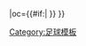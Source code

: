 {{fb team |t=-{zh-hans:西汉姆联;zh-hk:韋斯咸;zh-tw:西漢姆聯}- |tan=西汉姆联足球俱乐部 |tc=ENG |abb={{#if:{{{abb|}}}|WHU{{0}}}} |oc={{#if:{{{oc|}}}|{{{oc}}} }} }}<!-- --><noinclude>[[Category:足球模板]]</noinclude>